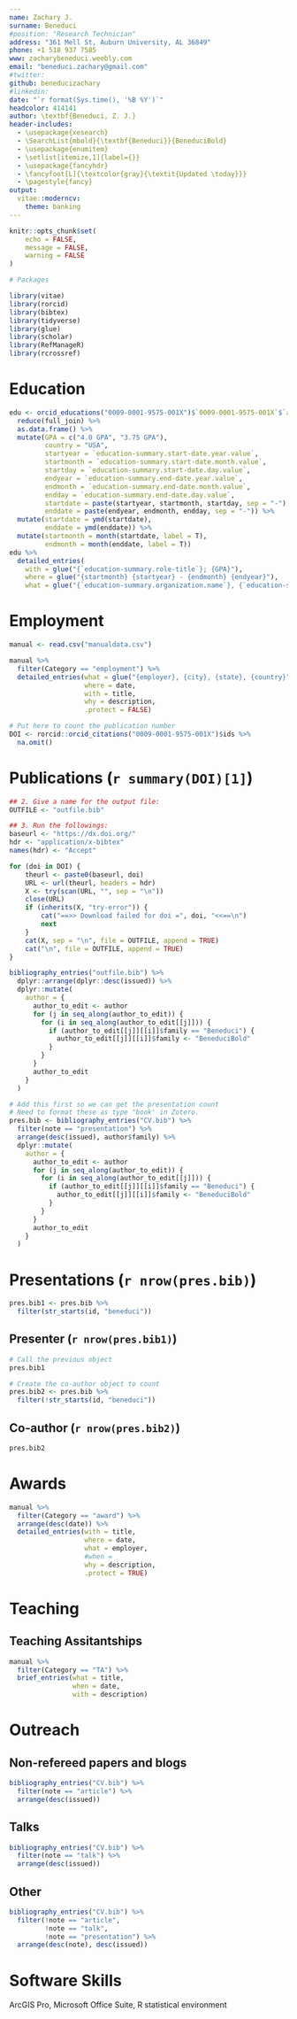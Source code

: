 ```yaml
---
name: Zachary J.
surname: Beneduci
#position: "Research Technician"
address: "361 Mell St, Auburn University, AL 36849"
phone: +1 518 937 7585
www: zacharybeneduci.weebly.com
email: "beneduci.zachary@gmail.com"
#twitter: 
github: beneducizachary
#linkedin: 
date: "`r format(Sys.time(), '%B %Y')`"
headcolor: 414141
author: \textbf{Beneduci, Z. J.}
header-includes:
  - \usepackage{xesearch}
  - \SearchList{mbold}{\textbf{Beneduci}}{BeneduciBold}
  - \usepackage{enumitem}
  - \setlist[itemize,1]{label={}}
  - \usepackage{fancyhdr}
  - \fancyfoot[L]{\textcolor{gray}{\textit{Updated \today}}}
  - \pagestyle{fancy}
output: 
  vitae::moderncv:
    theme: banking
---
```


```r
knitr::opts_chunk$set(
	echo = FALSE,
	message = FALSE,
	warning = FALSE
)
```

```r
# Packages

library(vitae)
library(rorcid)
library(bibtex)
library(tidyverse)
library(glue)
library(scholar)
library(RefManageR)
library(rcrossref)
```

# Education

```r
edu <- orcid_educations("0009-0001-9575-001X")$`0009-0001-9575-001X`$`affiliation-group`$summaries %>% 
  reduce(full_join) %>%
  as.data.frame() %>%
  mutate(GPA = c("4.0 GPA", "3.75 GPA"),
         country = "USA",
         startyear = `education-summary.start-date.year.value`,
         startmonth = `education-summary.start-date.month.value`,
         startday = `education-summary.start-date.day.value`,
         endyear = `education-summary.end-date.year.value`,
         endmonth = `education-summary.end-date.month.value`,
         endday = `education-summary.end-date.day.value`,
         startdate = paste(startyear, startmonth, startday, sep = "-"),
         enddate = paste(endyear, endmonth, endday, sep = "-")) %>%
  mutate(startdate = ymd(startdate),
         enddate = ymd(enddate)) %>%
  mutate(startmonth = month(startdate, label = T),
         endmonth = month(enddate, label = T))
edu %>%
  detailed_entries(
    with = glue("{`education-summary.role-title`}; {GPA}"),
    where = glue("{startmonth} {startyear} - {endmonth} {endyear}"),
    what = glue("{`education-summary.organization.name`}, {`education-summary.organization.address.city`}, {`education-summary.organization.address.region`}, {country}"))
```

# Employment

```r
manual <- read.csv("manualdata.csv")

manual %>%
  filter(Category == "employment") %>%
  detailed_entries(what = glue("{employer}, {city}, {state}, {country}"),
                   where = date,
                   with = title,
                   why = description,
                   .protect = FALSE)
```

```r
# Put here to count the publication number
DOI <- rorcid::orcid_citations("0009-0001-9575-001X")$ids %>%
  na.omit()
```

# Publications (`r summary(DOI)[1]`)

```r

## 2. Give a name for the output file:
OUTFILE <- "outfile.bib"

## 3. Run the followings:
baseurl <- "https://dx.doi.org/"
hdr <- "application/x-bibtex"
names(hdr) <- "Accept"

for (doi in DOI) {
    theurl <- paste0(baseurl, doi)
    URL <- url(theurl, headers = hdr)
    X <- try(scan(URL, "", sep = "\n"))
    close(URL)
    if (inherits(X, "try-error")) {
        cat("==>> Download failed for doi =", doi, "<<==\n")
        next
    }
    cat(X, sep = "\n", file = OUTFILE, append = TRUE)
    cat("\n", file = OUTFILE, append = TRUE)
} 

bibliography_entries("outfile.bib") %>%
  dplyr::arrange(dplyr::desc(issued)) %>%
  dplyr::mutate(
    author = {
      author_to_edit <- author
      for (j in seq_along(author_to_edit)) {
        for (i in seq_along(author_to_edit[[j]])) {
          if (author_to_edit[[j]][[i]]$family == "Beneduci") {
            author_to_edit[[j]][[i]]$family <- "BeneduciBold"
          }
        }
      }
      author_to_edit
    }
  )

```

```r
# Add this first so we can get the presentation count
# Need to format these as type "book' in Zotero.
pres.bib <- bibliography_entries("CV.bib") %>%
  filter(note == "presentation") %>%
  arrange(desc(issued), author$family) %>%
  dplyr::mutate(
    author = {
      author_to_edit <- author
      for (j in seq_along(author_to_edit)) {
        for (i in seq_along(author_to_edit[[j]])) {
          if (author_to_edit[[j]][[i]]$family == "Beneduci") {
            author_to_edit[[j]][[i]]$family <- "BeneduciBold"
          }
        }
      }
      author_to_edit
    }
  )
```

# Presentations (`r nrow(pres.bib)`)

```r
pres.bib1 <- pres.bib %>%
  filter(str_starts(id, "beneduci"))
```

## Presenter (`r nrow(pres.bib1)`)

```r
# Call the previous object
pres.bib1
```

```r
# Create the co-author object to count
pres.bib2 <- pres.bib %>%
  filter(!str_starts(id, "beneduci"))
```

## Co-author (`r nrow(pres.bib2)`)

```r
pres.bib2
```

# Awards

```r
manual %>%
  filter(Category == "award") %>%
  arrange(desc(date)) %>%
  detailed_entries(with = title,
                   where = date,
                   what = employer,
                   #when = 
                   why = description,
                   .protect = TRUE)
```

# Teaching
## Teaching Assitantships

```r
manual %>%
  filter(Category == "TA") %>%
  brief_entries(what = title,
                when = date,
                with = description)
```

# Outreach

## Non-refereed papers and blogs
```r
bibliography_entries("CV.bib") %>%
  filter(note == "article") %>%
  arrange(desc(issued))
```

## Talks

```r
bibliography_entries("CV.bib") %>%
  filter(note == "talk") %>%
  arrange(desc(issued))
```

## Other

```r
bibliography_entries("CV.bib") %>%
  filter(!note == "article",
         !note == "talk",
         !note == "presentation") %>%
  arrange(desc(note), desc(issued))
```

# Software Skills

ArcGIS Pro, Microsoft Office Suite, R statistical environment
